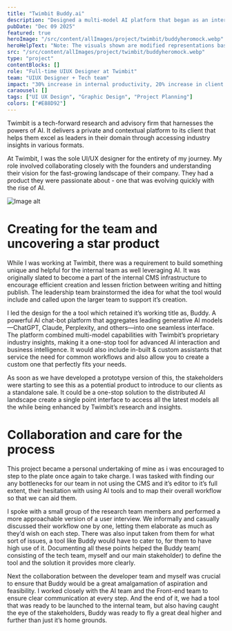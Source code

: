 ```yaml
---
title: "Twimbit Buddy.ai"
description: "Designed a multi-model AI platform that began as an internal tool and evolved into a flagship product."
pubDate: "Dec 09 2025"
featured: true
heroImage: "/src/content/allImages/project/twimbit/buddyheromock.webp"
heroHelpText: "Note: The visuals shown are modified representations based on the original work to maintain confidentiality while illustrating design intent."
src: "/src/content/allImages/project/twimbit/buddyheromock.webp"
type: "project"
contentBlocks: []
role: "Full-time UIUX Designer at Twimbit"
team: "UIUX Designer + Tech team"
impact: "30% increase in internal productivity, 20% increase in client inquiries"
caraousel: []
tags: ["UI UX Design", "Graphic Design", "Project Planning"]
colors: ["#E88D92"]
---
```



<HalfWidthPara>
<p slot="para1" >
Twimbit is a tech-forward research and advisory firm that harnesses the powers of AI. It delivers a private and contextual platform to its client that helps them excel as leaders in their domain through accessing industry insights in various formats.
</p>
<p slot="para1" > 
At Twimbit, I was the sole UI/UX designer for the entirety of my journey. My role involved collaborating closely with the founders and understanding their vision for the fast-growing landscape of their company. They had a product they were passionate about - one that was evolving quickly with the rise of AI. 
</p>

<img slot="image" src={suddenImage.src} alt="Image alt" />
</HalfWidthPara>

# Creating for the team and uncovering a star product
While I was working at Twimbit, there was a requirement to build something unique and helpful for the internal team as well leveraging AI. It was originally slated to become a part of the internal CMS infrastructure to encourage efficient creation and lessen friction between writing and hitting publish. The leadership team brainstormed the idea for what the tool would include and called upon the larger team to support it’s creation.

I led the design for the a tool which retained it’s working title as, Buddy. A powerful AI chat-bot platform that aggregates leading generative AI models—ChatGPT, Claude, Perplexity, and others—into one seamless interface. The platform combined multi-model capabilities with Twimbit’s proprietary industry insights, making it a one-stop tool for advanced AI interaction and business intelligence. It would also include in-built & custom assistants that service the need for common workflows and also allow you to create a custom one that perfectly fits your needs.

As soon as we have developed a prototype version of this, the stakeholders were starting to see this as a potential product to introduce to our clients as a standalone sale. It could be a one-stop solution to the distributed AI landscape create a single point interface to access all the latest models all the while being enhanced by Twimbit’s  research and insights.

# Collaboration and care for the process

This project became a personal undertaking of mine as i was encouraged to step to the plate once again to take charge. I was tasked with finding our any bottlenecks for our team in not using the CMS and it’s editor to it’s full extent, their hesitation with using AI tools and to map their overall workflow so that we can aid them. 

I spoke with a small group of the research team members and performed a more approachable version of a user interview. We informally and casually discussed their workflow one by one, letting them elaborate as much as they’d wish on each step. There was also input taken from them for what sort of issues, a tool like Buddy would have to cater to, for them to have high use of it. Documenting all these points helped the Buddy team( consisting of the tech team, myself and our main stakeholder) to define the tool and the solution it provides more clearly.

Next the collaboration between the developer team and myself was crucial to ensure that Buddy would be a great amalgamation of aspiration and feasibility. I worked closely with the AI team and the Front-end team to ensure clear communication at every step. And the end of it, we had a tool that was ready to be launched to the internal team, but also having caught the eye of the stakeholders, Buddy was ready to fly a great deal higher and further than just it’s home grounds.

